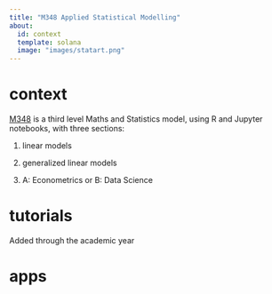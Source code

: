 ```yaml
---
title: "M348 Applied Statistical Modelling"
about:
  id: context
  template: solana
  image: "images/statart.png"
---
```


::: {#context}
# context

[M348](https://www.open.ac.uk/courses/modules/m348) is a third level Maths and Statistics model, using R and Jupyter notebooks, with three sections:

1.  linear models

2.  generalized linear models

3.  A: Econometrics or B: Data Science

:::

# tutorials

Added through the academic year

# apps

